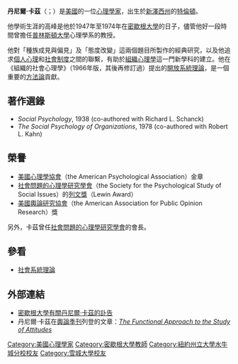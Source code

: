 '''丹尼爾·卡茲'''（{{lang|en|'''Daniel Katz'''}}；{{bd|1903年|7月19日|1998年|2月28日|catIdx=Katz,Daniel}}）是[[美國|美國]]的一位[[美國心理學家|心理學家]]，出生於[[新澤西州|新澤西州]]的[[特倫頓|特倫頓]]。

他學術生涯的高峰是他於1947年至1974年在[[密歇根大學|密歇根大學]]的日子，儘管他好一段時間曾擔任[[普林斯頓大學|普林斯頓大學]]心理學系的教授。

他對「種族成見與偏見」及「態度改變」這兩個題目所製作的經典研究，以及他追求[[個人心理|個人心理]]和[[社會制度|社會制度]]之間的聯繫，有助於[[組織心理學|組織心理學]]這一門新學科的建立。他在《組織的社會心理學》（1966年版，其後再修訂過）提出的[[開放系統理論|開放系統理論]]，是一個重要的[[方法論|方法論]]貢獻。

== 著作選錄 ==
*''Social Psychology'', 1938 (co-authored with Richard L. Schanck)
*''The Social Psychology of Organizations'', 1978 (co-authored with Robert L. Kahn)

== 榮譽 ==
* [[美國心理學協會|美國心理學協會]]（the American Psychological Association）金章
* [[社會問題的心理學研究學會|社會問題的心理學研究學會]]（the Society for the Psychological Study of Social Issues）的[[列文獎|列文獎]]（Lewin Award）
* [[美國輿論研究協會|美國輿論研究協會]]（the American Association for Public Opinion Research）獎

另外，卡茲曾任[[社會問題的心理學研究學會|社會問題的心理學研究學會]]的會長。

== 參看 ==
* [[社會系統理論|社會系統理論]]

== 外部連結 ==
* [http://www.umich.edu/~urecord/9798/Mar18_98/obit.htm 密歇根大學有關丹尼爾·卡茲的訃告]{{Wayback|url=http://www.umich.edu/~urecord/9798/Mar18_98/obit.htm |date=20071023064452 }}
* 丹尼爾·卡茲在[[輿論季刊|輿論季刊]]列登的文章：''[http://poq.oxfordjournals.org/cgi/content/summary/24/2/163 The Functional Approach to the Study of Attitudes]{{Wayback|url=http://poq.oxfordjournals.org/cgi/content/summary/24/2/163 |date=20100808013017 }}''

{{Authority control}}
{{DEFAULTSORT:Katz, Daniel}}
[[Category:美國心理學家|Category:美國心理學家]]
[[Category:密歇根大學教師|Category:密歇根大學教師]]
[[Category:紐約州立大學水牛城分校校友|Category:紐約州立大學水牛城分校校友]]
[[Category:雪城大學校友|Category:雪城大學校友]]